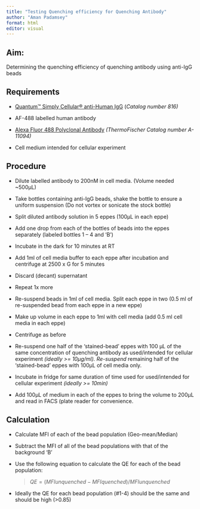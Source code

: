 ```yaml
---
title: "Testing Quenching efficiency for Quenching Antibody"
author: "Aman Padamsey"
format: html
editor: visual
---
```


## Aim:

Determining the quenching efficiency of quenching antibody using anti-IgG beads

## Requirements

-   [Quantum™ Simply Cellular® anti-Human IgG](https://www.bangslabs.com/product-selection/816) (*Catalog number 816)*

-   AF-488 labelled human antibody

-   [Alexa Fluor 488 Polyclonal Antibody](https://www.thermofisher.com/antibody/product/Alexa-Fluor-488-Antibody-Polyclonal/A-11094) *(ThermoFischer Catalog number A-11094)*

-   Cell medium intended for cellular experiment

## Procedure

-   Dilute labelled antibody to 200nM in cell media. (Volume needed \~500µL)

-   Take bottles containing anti-IgG beads, shake the bottle to ensure a uniform suspension (Do not vortex or sonicate the stock bottle)

-   Split diluted antibody solution in 5 eppes (100µL in each eppe)

-   Add one drop from each of the bottles of beads into the eppes separately (labeled bottles 1 -- 4 and 'B')

-   Incubate in the dark for 10 minutes at RT

-   Add 1ml of cell media buffer to each eppe after incubation and centrifuge at 2500 x G for 5 minutes

-   Discard (decant) supernatant

-   Repeat 1x more

-   Re-suspend beads in 1ml of cell media. Split each eppe in two (0.5 ml of re-suspended bead from each eppe in a new eppe)

-   Make up volume in each eppe to 1ml with cell media (add 0.5 ml cell media in each eppe)

-   Centrifuge as before

-   Re-suspend one half of the 'stained-bead' eppes with 100 µL of the same concentration of quenching antibody as used/intended for cellular experiment *(ideally \>= 10µg/ml). Re-suspend* remaining half of the 'stained-bead' eppes with 100µL of cell media only.

-   Incubate in fridge for same duration of time used for used/intended for cellular experiment *(ideally \>= 10min)*

-   Add 100µL of medium in each of the eppes to bring the volume to 200µL and read in FACS (plate reader for convenience.

## Calculation

-   Calculate MFI of each of the bead population (Geo-mean/Median)

-   Subtract the MFI of all of the bead populations with that of the background 'B'

-   Use the following equation to calculate the QE for each of the bead population:

    > $QE = (MFIunquenched - MFIquenched)/MFIunquenched$

-   Ideally the QE for each bead population (#1-4) should be the same and should be high (\>0.85)
